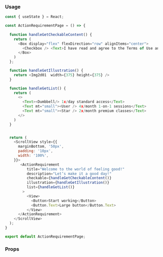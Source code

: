 
### Usage

```javascript type=expo state
const { useState } = React;

const ActionRequirementPage = () => {
 
  function handleGetCheckableContent() {
    return (
      <Box display="flex" flexDirection="row" alignItems="center">
        <Checkbox /> <Text>I have read and agree to the Terms of Use and Privacy Policy.</Text>
      </Box>
    )
  };

  function handleGetIllustration() {
    return <Img2d01  width={375} height={375} />
  }

  function handleGetList() {
    return (
      <>
        <Text><Dumbbell/> 1x/day standard access</Text>
        <Text mt="small"><User /> 4x/month 1-on-1 sessions</Text>
        <Text mt="small"><Star /> 2x/month premium classes</Text>
      </>
    )
  }


  return (
    <ScrollView style={{
      marginBottom, '50px',
      padding: '10px',
      width: '100%',
    }}>
       <ActionRequirement
          title="Welcome to the world of feeling good!"
          description="Let’s make it a good day!"
          checkable={handleGetCheckableContent()}
          illustration={handleGetIllustration()}
          list={handleGetList()}
        >
          <View>
            <Button>Start working</Button>
            <Button.Text>Large button</Button.Text>
          </View>
      </ActionRequirement>
    </ScrollView>
  );
}

export default ActionRequirementPage;
```

### Props

<PropsTable component="ActionRequirement" platform="native" />